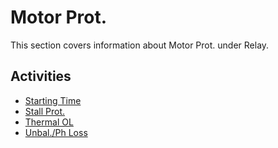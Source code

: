 # Motor Prot.

This section covers information about Motor Prot. under Relay.

## Activities

- [Starting Time](/docs/relay/motor-prot/starting-time)
- [Stall Prot.](/docs/relay/motor-prot/stall-prot)
- [Thermal OL](/docs/relay/motor-prot/thermal-ol)
- [Unbal./Ph Loss](/docs/relay/motor-prot/unbalph-loss)
